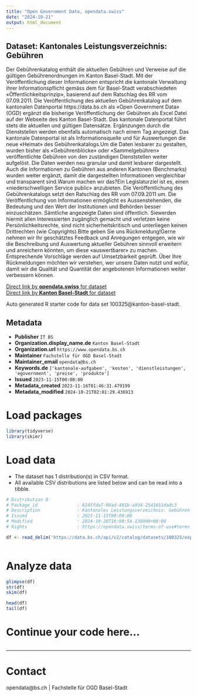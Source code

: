 ```yaml
---
title: "Open Government Data, opendata.swiss"
date: "2024-10-21"
output: html_document
---
```


## Dataset: Kantonales Leistungsverzeichnis: Gebühren

Der Gebührenkatalog enthält die aktuellen Gebühren und Verweise auf die gültigen Gebührenordnungen im Kanton Basel-Stadt. Mit der Veröffentlichung dieser Informationen entspricht die kantonale Verwaltung ihrer Informationspflicht gemäss dem für Basel-Stadt verabschiedeten «Öffentlichkeitsprinzip», basierend auf dem Ratschlag des RR vom 07.09.2011. Die Veröffentlichung des aktuellen Gebührenkatalog auf dem kantonalen Datenportal https://data.bs.ch als «Open Government Data» (OGD) ergänzt die bisherige Veröffentlichung der Gebühren als Excel Datei auf der Webseite des Kanton Basel-Stadt. Das kantonale Datenportal führt stets die aktuellen und gültigen Datensätze. Ergänzungen durch die Dienststellen werden ebenfalls automatisch nach einem Tag angezeigt. Das kantonale Datenportal ist als Informationsquelle und für Auswertungen die neue «Heimat» des Gebührenkatalogs.Um die Daten lesbarer zu gestalten, wurden bisher als «Gebührenblöcke» oder «Sammelgebühren» veröffentlichte Gebühren von den zuständigen Dienststellen weiter aufgelöst. Die Daten werden neu granular und damit lesbarer dargestellt. Auch die Informationen zu Gebühren aus anderen Kantonen (Benchmarks) wurden weiter ergänzt, damit die dargestellten Informationen vergleichbar und transparent sind.Warum machen wir das?Ein Legislaturziel ist es, einen «niederschwelligen Service public» anzubieten. Die Veröffentlichung des Gebührenkatalogs setzt den Ratschlag des RR vom 07.09.2011 um. Die Veröffentlichung von Informationen ermöglicht es Aussenstehenden, die Bedeutung und den Wert der Institutionen und Behörden besser einzuschätzen. Sämtliche angezeigte Daten sind öffentlich. Siewerden hiermit allen Interessierten zugänglich gemacht und verletzen keine Persönlichkeitsrechte, sind nicht sicherheitskritisch und unterliegen keinen Drittrechten (wie Copyrights).Bitte geben Sie uns Rückmeldung!Gerne nehmen wir Ihr geschätztes Feedback und Anregungen entgegen, wie wir die Beschreibung und Auswertung aktueller Gebühren sinnvoll erweitern und anreichern könnten, um diese «auswertbarer» zu machen. Entsprechende Vorschläge werden auf Umsetzbarkeit geprüft. Über Ihre Rückmeldungen möchten wir verstehen, wer unsere Daten nutzt und wofür, damit wir die Qualität und Quantität der angebotenen Informationen weiter verbessern können.

[Direct link by **opendata.swiss** for dataset](https://opendata.swiss/de/dataset/kantonales-leistungsverzeichnis-gebuhren)<br>
[Direct link by **Kanton Basel-Stadt** for dataset](https://data.bs.ch/explore/dataset/100325/)

Auto generated R starter code for data set 100325@kanton-basel-stadt.

## Metadata

- **Publisher** `IT BS`
- **Organization.display_name.de** `Kanton Basel-Stadt`
- **Organization.url** `https://www.opendata.bs.ch`
- **Maintainer** `Fachstelle für OGD Basel-Stadt`
- **Maintainer_email** `opendata@bs.ch`
- **Keywords.de** `['kantonale-aufgaben', 'kosten', 'dienstleistungen', 'egovernment', 'preise', 'produkte']`
- **Issued** `2023-11-15T00:00:00`
- **Metadata_created** `2023-11-16T01:46:31.479199`
- **Metadata_modified** `2024-10-21T02:01:29.436913`


# Load packages

```r

library(tidyverse)
library(skimr)

```

# Load data

-   The dataset has 1 distribution(s) in CSV format.
-   All available CSV distributions are listed below and can be read into a tibble.

```r

# Distribution 0
# Package_id               : 6245fda7-96ad-401b-a934-2541651dadc3
# Description              : Kantonales Leistungsverzeichnis: Gebühren (csv)
# Issued                   : 2023-11-15T00:00:00
# Modified                 : 2024-10-20T16:00:54.138000+00:00
# Rights                   : https://opendata.swiss/terms-of-use#terms_by

df <- read_delim('https://data.bs.ch/api/v2/catalog/datasets/100325/exports/csv?use_labels=true')



```

# Analyze data

```r

glimpse(df)
str(df)
skim(df)

head(df)
tail(df)

```

# Continue your code here...

```r

```

------------------------------------------------------------------------

# Contact

opendata@bs.ch | Fachstelle für OGD Basel-Stadt
